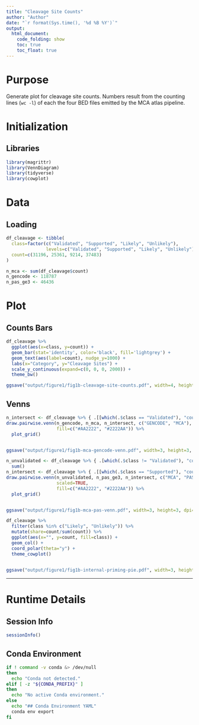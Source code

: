 ```yaml
---
title: "Cleavage Site Counts"
author: "Author"
date: "`r format(Sys.time(), '%d %B %Y')`"
output: 
  html_document: 
    code_folding: show
    toc: true
    toc_float: true
---
```


# Purpose

Generate plot for cleavage site counts. Numbers result from the counting lines 
(`wc -l`) of each the four BED files emitted by the MCA atlas pipeline.

# Initialization

## Libraries
```r
library(magrittr)
library(VennDiagram)
library(tidyverse)
library(cowplot)
```

# Data
## Loading
```r
df_cleavage <- tibble(
  class=factor(c("Validated", "Supported", "Likely", "Unlikely"),
               levels=c("Validated", "Supported", "Likely", "Unlikely")),
  count=c(31196, 25361, 9214, 37483)
)

n_mca <- sum(df_cleavage$count)
n_gencode <- 118787
n_pas_ge3 <- 46436
```


# Plot
## Counts Bars
```r
df_cleavage %>%
  ggplot(aes(x=class, y=count)) +
  geom_bar(stat='identity', color='black', fill='lightgrey') +
  geom_text(aes(label=count), nudge_y=1000) +
  labs(x="Category", y="Cleavage Sites") +
  scale_y_continuous(expand=c(0, 0, 0, 2000)) +
  theme_bw()

ggsave("output/figure1/fig1b-cleavage-site-counts.pdf", width=4, height=4, dpi=300)
```

## Venns
```r
n_intersect <- df_cleavage %>% { .[[which(.$class == "Validated"), "count"]] }
draw.pairwise.venn(n_gencode, n_mca, n_intersect, c("GENCODE", "MCA"),
                   fill=c("#AA2222", "#2222AA")) %>%
  plot_grid()


ggsave("output/figure1/fig1b-mca-gencode-venn.pdf", width=3, height=3, dpi=300)
```

```r
n_unvalidated <- df_cleavage %>% { .[which(.$class != "Validated"), "count"] } %>%
  sum()
n_intersect <- df_cleavage %>% { .[[which(.$class == "Supported"), "count"]] }
draw.pairwise.venn(n_unvalidated, n_pas_ge3, n_intersect, c("MCA", "PAS"),
                   scaled=TRUE,
                   fill=c("#AA2222", "#2222AA")) %>%
  plot_grid()


ggsave("output/figure1/fig1b-mca-pas-venn.pdf", width=3, height=3, dpi=300)
```

```r
df_cleavage %>%
  filter(class %in% c("Likely", "Unlikely")) %>%
  mutate(share=count/sum(count)) %>%
  ggplot(aes(x="", y=count, fill=class)) +
  geom_col() +
  coord_polar(theta="y") +
  theme_cowplot()
  

ggsave("output/figure1/fig1b-internal-priming-pie.pdf", width=3, height=3, dpi=300)
```

---

# Runtime Details
## Session Info
```r
sessionInfo()
```

## Conda Environment
```bash
if ! command -v conda &> /dev/null
then
  echo "Conda not detected."
elif [ -z "${CONDA_PREFIX}" ]
then
  echo "No active Conda environment."
else
  echo "## Conda Environment YAML"
  conda env export
fi
```

